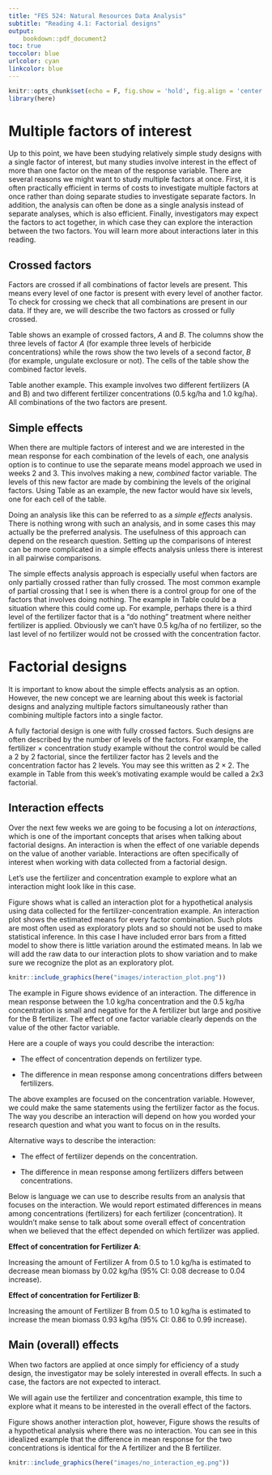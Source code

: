 ```yaml
---
title: "FES 524: Natural Resources Data Analysis"
subtitle: "Reading 4.1: Factorial designs"
output:
    bookdown::pdf_document2
toc: true
toccolor: blue
urlcolor: cyan
linkcolor: blue
---
```


```r
knitr::opts_chunk$set(echo = F, fig.show = 'hold', fig.align = 'center', out.width = "50%")
library(here)
```

# Multiple factors of interest

Up to this point, we have been studying relatively simple study designs with a single factor of interest, but many studies involve interest in the effect of more than one factor on the mean of the response variable.  There are several reasons we might want to study multiple factors at once.  First, it is often practically efficient in terms of costs to investigate multiple factors at once rather than doing separate studies to investigate separate factors.  In addition, the analysis can often be done as a single analysis instead of separate analyses, which is also efficient.  Finally, investigators may expect the factors to act together, in which case they can explore the interaction between the two factors.  You will learn more about interactions later in this reading.  

## Crossed factors

Factors are crossed if all combinations of factor levels are present.  This means every level of one factor is present with every level of another factor.  To check for crossing we check that all combinations are present in our data.  If they are, we will describe the two factors as crossed or fully crossed.

Table \ref{tab:cross-des} shows an example of crossed factors, $A$ and $B$.  The columns show the three levels of factor $A$ (for example three levels of herbicide concentrations) while the rows show the two levels of a second factor, $B$ (for example, ungulate exclosure or not).  The cells of the table show the combined factor levels.

\begin{table}
    \caption{Example of a factorial design crossing the three levels of factor $A$ with the two levels of factor $B$.}
    \begin{tabular}{c|ccc}
        & $A1$ & $A2$ & $A3$\\
    \hline
    $B1$ & $A1$-$B1$ & $A2$-$B1$ & $A3$-$B1$\\
    $B2$ & $A1$-$B2$ & $A2$-$B2$ & $A3$-$B2$\\
    \end{tabular}
    \label{tab:cross-des}
\end{table}

Table \ref{tab:fert-eg} another example.  This example involves two different fertilizers (A and B) and two different fertilizer concentrations (0.5 kg/ha and 1.0 kg/ha).  All combinations of the two factors are present.

\begin{table}
    \caption{Example of a factorial design crossing the two fertilizers with the two concentrations of interest.}
    \begin{tabular}{c|cc}
        & Fertilizer $A$ & Fertilizer $B$\\
    \hline
    0.5 kg/ha & 0.5 kg/ha A & 0.5 kg/ha B\\
    1.0 kg/ha & 1.0 kg/ha A & 1.0 kg/ha B\\
    \end{tabular}
    \label{tab:fert-eg}
\end{table}

## Simple effects

When there are multiple factors of interest and we are interested in the mean response for each combination of the levels of each, one analysis option is to continue to use the separate means model approach we used in weeks 2 and 3.  This involves making a new, *combined* factor variable.  The levels of this new factor are made by combining the levels of the original factors. Using Table \ref{tab:cross-des} as an example, the new factor would have six levels, one for each cell of the table.

Doing an analysis like this can be referred to as a *simple effects* analysis.  There is nothing wrong with such an analysis, and in some cases this may actually be the preferred analysis.  The usefulness of this approach can depend on the research question.  Setting up the comparisons of interest can be more complicated in a simple effects analysis unless there is interest in all pairwise comparisons.

The simple effects analysis approach is especially useful when factors are only partially crossed rather than fully crossed.  The most common example of partial crossing that I see is when there is a control group for one of the factors that involves doing nothing.  The example in Table \ref{tab:fert-eg} could be a situation where this could come up. For example, perhaps there is a third level of the fertilizer factor that is a "do nothing" treatment where neither fertilizer is applied. Obviously we can't have 0.5 kg/ha of no fertilizer, so the last level of no fertilizer would not be crossed with the concentration factor.

# Factorial designs

It is important to know about the simple effects analysis as an option.  However, the new concept we are learning about this week is factorial designs and analyzing multiple factors simultaneously rather than combining multiple factors into a single factor.  

A fully factorial design is one with fully crossed factors.  Such designs are often described by the number of levels of the factors.  For example, the fertilizer $\times$ concentration study example without the control would be called a 2 by 2 factorial, since the fertilizer factor has 2 levels and the concentration factor has 2 levels.  You may see this written as $2 \times 2$.  The example in Table \ref{tab:cross-des} from this week's motivating example would be called a 2x3 factorial. 

## Interaction effects

Over the next few weeks we are going to be focusing a lot on *interactions*, which is one of the important concepts that arises when talking about factorial designs.  An interaction is when the effect of one variable depends on the value of another variable.  Interactions are often specifically of interest when working with data collected from a factorial design.

Let's use the fertilizer and concentration example to explore what an interaction might look like in this case.

Figure \ref{fig:int-plot} shows what is called an interaction plot for a hypothetical analysis using data collected for the fertilizer-concentration example.  An interaction plot shows the estimated means for every factor combination.  Such plots are most often used as exploratory plots and so should not be used to make statistical inference.  In this case I have included error bars from a fitted model to show there is little variation around the estimated means.  In lab we will add the raw data to our interaction plots to show variation and to make sure we recognize the plot as an exploratory plot.

```r

knitr::include_graphics(here("images/interaction_plot.png"))

```


The example in Figure \ref{fig:int-plot} shows evidence of an interaction.  The difference in mean response between the 1.0 kg/ha concentration and the 0.5 kg/ha concentration is small and negative for the A fertilizer but large and positive for the B fertilizer.  The effect of one factor variable clearly depends on the value of the other factor variable.

Here are a couple of ways you could describe the interaction:

- The effect of concentration depends on fertilizer type.

- The difference in mean response among concentrations differs between fertilizers.

The above examples are focused on the concentration variable.  However, we could make the same statements using the fertilizer factor as the focus.  The way you describe an interaction will depend on how you worded your research question and what you want to focus on in the results.

Alternative ways to describe the interaction:

- The effect of fertilizer depends on the concentration.

- The difference in mean response among fertilizers differs between concentrations.

Below is language we can use to describe results from an analysis that focuses on the interaction.  We would report estimated differences in means among concentrations (fertilizers) for each fertilizer (concentration).  It wouldn't make sense to talk about some overall effect of concentration when we believed that the effect depended on which fertilizer was applied.

**Effect of concentration for Fertilizer A**:

Increasing the amount of Fertilizer A from 0.5 to 1.0 kg/ha is estimated to decrease mean biomass by 0.02 kg/ha (95% CI: 0.08 decrease to 0.04 increase).

**Effect of concentration for Fertilizer B**:

Increasing the amount of Fertilizer B from 0.5 to 1.0 kg/ha is estimated to increase the mean biomass 0.93 kg/ha (95% CI: 0.86 to 0.99 increase).

## Main (overall) effects

When two factors are applied at once simply for efficiency of a study design, the investigator may be solely interested in overall effects.  In such a case, the factors are not expected to interact.  

We will again use the fertilizer and concentration example, this time to explore what it means to be interested in the overall effect of the factors.

Figure \ref{fig:noint-plot} shows another interaction plot, however, Figure \ref{fig:noint-plot} shows the results of a hypothetical analysis where there was no interaction.  You can see in this idealized example that the difference in mean response for the two concentrations is identical for the A fertilizer and the B fertilizer.

```r
knitr::include_graphics(here("images/no_interaction_eg.png"))
```




